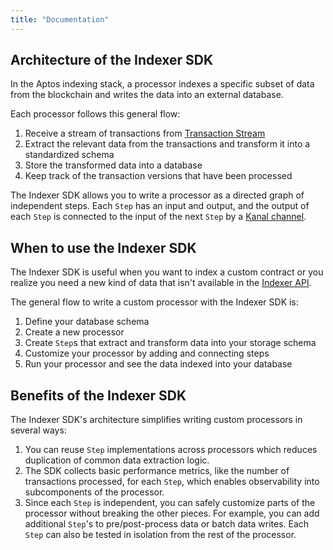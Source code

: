 ```yaml
---
title: "Documentation"
---
```



## Architecture of the Indexer SDK

In the Aptos indexing stack, a processor indexes a specific subset of data from the blockchain and writes the data into an external database.

Each processor follows this general flow:

1. Receive a stream of transactions from [Transaction Stream](/build/indexer/txn-stream)
2. Extract the relevant data from the transactions and transform it into a standardized schema
3. Store the transformed data into a database
4. Keep track of the transaction versions that have been processed

The Indexer SDK allows you to write a processor as a directed graph of independent steps.
Each `Step` has an input and output, and the output of each `Step` is connected to the input of the next `Step` by a [Kanal channel](https://github.com/fereidani/kanal).

<center>
  <ThemedImage
    alt="Indexer SDK Custom Processor Architecture"
    sources={{
light: '~/images/indexer-custom-processor-light.svg',
dark: '~/images/indexer-custom-processor-dark.svg',
}}
  />
</center>

## When to use the Indexer SDK

The Indexer SDK is useful when you want to index a custom contract or you realize you need a new kind of data that isn't available in the [Indexer API](/build/indexer/indexer-api).

The general flow to write a custom processor with the Indexer SDK is:

1. Define your database schema
2. Create a new processor
3. Create `Step`s that extract and transform data into your storage schema
4. Customize your processor by adding and connecting steps
5. Run your processor and see the data indexed into your database

## Benefits of the Indexer SDK

The Indexer SDK's architecture simplifies writing custom processors in several ways:

1. You can reuse `Step` implementations across processors which reduces duplication of common data extraction logic.
2. The SDK collects basic performance metrics, like the number of transactions processed, for each `Step`, which enables observability into subcomponents of the processor.
3. Since each `Step` is independent, you can safely customize parts of the processor without breaking the other pieces.
   For example, you can add additional `Step`'s to pre/post-process data or batch data writes. Each `Step` can also be tested in isolation from the rest of the processor.
